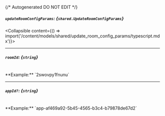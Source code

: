{/* Autogenerated DO NOT EDIT  */}

##### `updateRoomConfigParams`: *{`shared.UpdateRoomConfigParams`}*
<Collapsible content={() => import('/content/models/shared/update_room_config_params/typescript.mdx')}>
</Collapsible>

---
##### `roomId`: *{`string`}*
<br/>
**Example:** `2swovpy1fnunu`

---
##### `appId?`: *{`string`}*
<br/>
**Example:** `app-af469a92-5b45-4565-b3c4-b79878de67d2`

